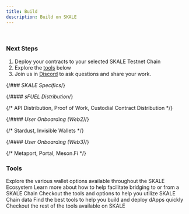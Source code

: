 ```yaml
---
title: Build
description: Build on SKALE
---
```


<br />
<SelectChain client:load text="Selected Chain" blockClick={true} showDetails={true} />

### Next Steps

1. Deploy your contracts to your selected SKALE Testnet Chain
2. Explore the [tools](#tools) below
3. Join us in [Discord](https://discord.com/invite/gM5XBy6) to ask questions and share your work.

{/*### SKALE Specifics*/}

{/*#### sFUEL Distribution*/}

{/* API Distribution, Proof of Work, Custodial Contract Distribution */}

{/*#### User Onboarding (Web2)*/}

{/* Stardust, Invisible Wallets */}

{/*#### User Onboarding (Web3)*/}

{/* Metaport, Portal, Meson.Fi */}

### Tools
<CardGrid>
	<a style="text-decoration: none;" href="#">
		<Card title="Wallets">
			Explore the various wallet options available throughout the SKALE Ecosystem
		</Card>
	</a>
	<a style="text-decoration: none;" href="#">
		<Card title="Bridging">
			Learn more about how to help facilitate bridging to or from a SKALE Chain
		</Card>
	</a>
	<a style="text-decoration: none;" href="#">
		<Card title="Data & Indexers">
			Checkout the tools and options to help you utilize SKALE Chain data
		</Card>
	</a>
	<a style="text-decoration: none;" href="#">
		<Card title="Developer Tools">
			Find the best tools to help you build and deploy dApps quickly
		</Card>
	</a>
</CardGrid>
<br />
<a style="text-decoration: none;" href="#">
	<Card title="Explore More Tools">
		Checkout the rest of the tools available on SKALE
	</Card>
</a>
